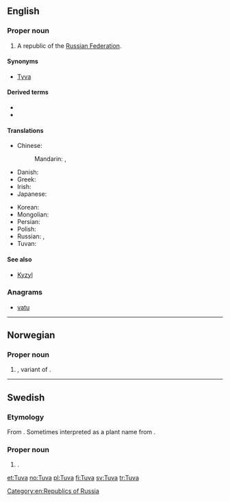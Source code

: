 ==English==
{{wikipedia}}

===Proper noun===
{{en-proper noun}}

# A republic of the [[Russian Federation]].

====Synonyms====
* [[Tyva]]

====Derived terms====
* {{l/en|Tuvan}}
* {{l/en|Tuvan language}}

====Translations====
{{trans-top|a republic of the Russian Federation}}
* Chinese:
*: Mandarin: {{t|cmn|圖瓦|sc=Hani}}, {{t|cmn|图瓦|tr=Túwǎ|sc=Hani}}
* Danish: {{t|da|Tuva}}
* Greek: {{t|el|Τιβά|f|tr=Tivá}}
* Irish: {{t|ga|Túva|m}}
* Japanese: {{t|ja|トゥヴァ|tr=Tūva}}
{{trans-mid}}
* Korean: {{t|ko|투바|tr=Tuba|sc=Hang}}
* Mongolian: {{t|mn|Тува|tr=Tuva|sc=Cyrl}}
* Persian: {{t|fa|توفا|f|tr=Tufâ}}
* Polish: {{t|pl|Tuwa|f}}
* Russian: {{t|ru|Тува|f|tr=Tuvá}}, {{t+|ru|Тыва|f|tr=Tyvá}}
* Tuvan: {{t|tyv|Тыва}}
{{trans-bottom}}

====See also====
* [[Kyzyl]]

===Anagrams===
* [[vatu#English|vatu]]

[[Category:en:Republics of Russia]]

----

==Norwegian==

===Proper noun===
{{head|no|proper noun}}

# {{given name|female|lang=no}}, variant of {{m|no|Tove}}.

----

==Swedish==

===Etymology===
From {{etyl|no|sv}} {{m|no|Tuva}}. Sometimes interpreted as a plant name from {{m|sv|tuva}}.

===Proper noun===
{{head|sv|proper noun}}

# {{given name|female|lang=sv}}.

[[et:Tuva]]
[[no:Tuva]]
[[pl:Tuva]]
[[fi:Tuva]]
[[sv:Tuva]]
[[tr:Tuva]]